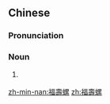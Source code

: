 {{also|福寿螺}}
==Chinese==
{{zh-forms|s=福寿螺|type=21}}
{{wikipedia|lang=zh}}

===Pronunciation===
{{zh-pron
|m=fúshòuluó
|cat=n
}}

===Noun===
{{zh-noun}}

# {{vern|channeled applesnail}} {{gloss|{{taxlink|Pomacea canaliculata|species|noshow=1}}}}

{{zh-cat|Mollusks}}

[[zh-min-nan:福壽螺]]
[[zh:福壽螺]]